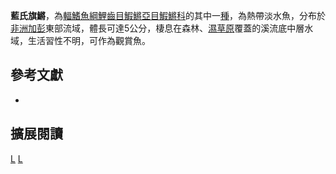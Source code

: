{{Speciesbox 
| taxon = Aphyosemion lamberti
| status = LC
| status_system = IUCN3.1
| authority =  [[Radda_&_Huber|Radda & Huber]], 1977
| synonyms = 
}}
'''藍氏旗鱂'''，為[[輻鰭魚綱|輻鰭魚綱]][[鯉齒目|鯉齒目]][[鰕鱂亞目|鰕鱂亞目]][[鰕鱂科|鰕鱂科]]的其中一[[種|種]]，為熱帶淡水魚，分布於[[非洲|非洲]][[加彭|加彭]]東部流域，體長可達5公分，棲息在森林、[[濕草原|濕草原]]覆蓋的溪流底中層水域，生活習性不明，可作為觀賞魚。
== 參考文獻 ==
*{{FishBase_species|genus=Aphyosemion|species=lamberti|year=2014|month=7}}

== 擴展閱讀 ==
{{refbegin}}
{{wikispecies-inline|Aphyosemion lamberti|藍氏旗鱂}}
{{refend}}
{{Taxonbar|from=Q2840057}}

[[Category:觀賞魚|L]]
[[Category:旗鱂屬|L]]


{{魚類小作品}}